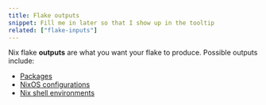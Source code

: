 ```yaml
---
title: Flake outputs
snippet: Fill me in later so that I show up in the tooltip
related: ["flake-inputs"]
---
```


Nix flake **outputs** are what you want your flake to produce. Possible outputs include:

- [Packages](/concepts/packages)
- [NixOS configurations](/concepts/nixos)
- [Nix shell environments](/concepts/nix-shell)
